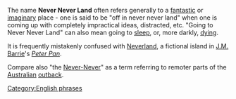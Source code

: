 The name '''Never Never Land''' often refers generally to a [[Fantasy|fantastic]] or [[Imagination|imaginary]] place - one is said to be "off in never never land" when one is coming up with completely impractical ideas, distracted, etc. "Going to Never Never Land" can also mean going to [[sleep]], or, more darkly, [[Death|dying]].

It is frequently mistakenly confused with [[Neverland]], a fictional island in [[J.M. Barrie]]'s ''[[Peter Pan]]''.

Compare also "the [[Never-Never]]" as a term referring to remoter parts of the [[Australia]]n [[outback]].

{{language-stub}}

[[Category:English phrases]]